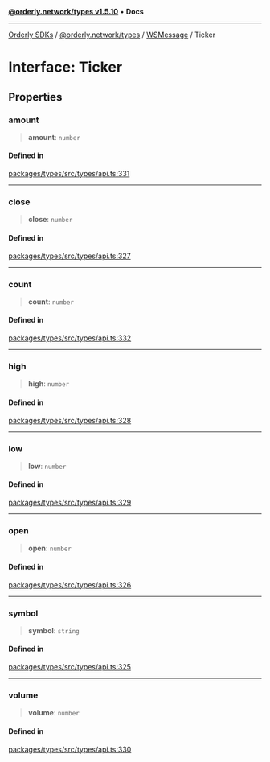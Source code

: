 [**@orderly.network/types v1.5.10**](/sdks/tech-doc/@orderly.network/types/README) • **Docs**

***

[Orderly SDKs](/sdks/tech-doc/packages) / [@orderly.network/types](/sdks/tech-doc/@orderly.network/types/README) / [WSMessage](/sdks/tech-doc/@orderly.network/types/namespaces/WSMessage/README) / Ticker

# Interface: Ticker

## Properties

### amount

> **amount**: `number`

#### Defined in

[packages/types/src/types/api.ts:331](https://github.com/OrderlyNetwork/js-sdk/blob/554ae704783e3b83c40bb234a899e8f02987d9b6/packages/types/src/types/api.ts#L331)

***

### close

> **close**: `number`

#### Defined in

[packages/types/src/types/api.ts:327](https://github.com/OrderlyNetwork/js-sdk/blob/554ae704783e3b83c40bb234a899e8f02987d9b6/packages/types/src/types/api.ts#L327)

***

### count

> **count**: `number`

#### Defined in

[packages/types/src/types/api.ts:332](https://github.com/OrderlyNetwork/js-sdk/blob/554ae704783e3b83c40bb234a899e8f02987d9b6/packages/types/src/types/api.ts#L332)

***

### high

> **high**: `number`

#### Defined in

[packages/types/src/types/api.ts:328](https://github.com/OrderlyNetwork/js-sdk/blob/554ae704783e3b83c40bb234a899e8f02987d9b6/packages/types/src/types/api.ts#L328)

***

### low

> **low**: `number`

#### Defined in

[packages/types/src/types/api.ts:329](https://github.com/OrderlyNetwork/js-sdk/blob/554ae704783e3b83c40bb234a899e8f02987d9b6/packages/types/src/types/api.ts#L329)

***

### open

> **open**: `number`

#### Defined in

[packages/types/src/types/api.ts:326](https://github.com/OrderlyNetwork/js-sdk/blob/554ae704783e3b83c40bb234a899e8f02987d9b6/packages/types/src/types/api.ts#L326)

***

### symbol

> **symbol**: `string`

#### Defined in

[packages/types/src/types/api.ts:325](https://github.com/OrderlyNetwork/js-sdk/blob/554ae704783e3b83c40bb234a899e8f02987d9b6/packages/types/src/types/api.ts#L325)

***

### volume

> **volume**: `number`

#### Defined in

[packages/types/src/types/api.ts:330](https://github.com/OrderlyNetwork/js-sdk/blob/554ae704783e3b83c40bb234a899e8f02987d9b6/packages/types/src/types/api.ts#L330)
